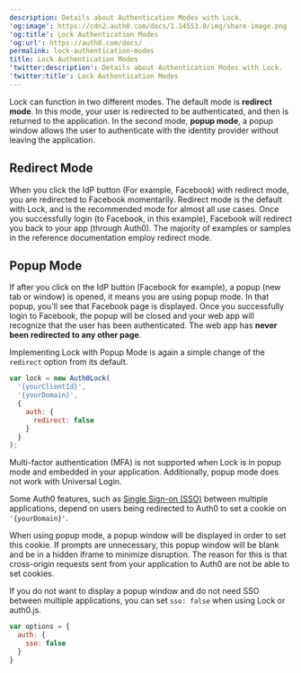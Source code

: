 ```yaml
---
description: Details about Authentication Modes with Lock.
'og:image': https://cdn2.auth0.com/docs/1.14553.0/img/share-image.png
'og:title': Lock Authentication Modes
'og:url': https://auth0.com/docs/
permalink: lock-authentication-modes
title: Lock Authentication Modes
'twitter:description': Details about Authentication Modes with Lock.
'twitter:title': Lock Authentication Modes
---
```

Lock can function in two different modes. The default mode is **redirect mode**. In this mode, your user is redirected to be authenticated, and then is returned to the application. In the second mode, **popup mode**, a popup window allows the user to authenticate with the <Tooltip tip="Identity Provider (IdP): Service that stores and manages digital identities." cta="View Glossary" href="/docs/glossary?term=identity+provider">identity provider</Tooltip> without leaving the application.

## Redirect Mode

When you click the IdP button (For example, Facebook) with redirect mode, you are redirected to Facebook momentarily. Redirect mode is the default with Lock, and is the recommended mode for almost all use cases. Once you successfully login (to Facebook, in this example), Facebook will redirect you back to your app (through Auth0). The majority of examples or samples in the reference documentation employ redirect mode.

## Popup Mode

If after you click on the IdP button (Facebook for example), a popup (new tab or window) is opened, it means you are using popup mode. In that popup, you'll see that Facebook page is displayed. Once you successfully login to Facebook, the popup will be closed and your web app will recognize that the user has been authenticated. The web app has **never been redirected to any other page**.

Implementing Lock with Popup Mode is again a simple change of the `redirect` option from its default.


```js lines
var lock = new Auth0Lock(
  '{yourClientId}',
  '{yourDomain}',
  {
    auth: {
      redirect: false
    }
  }
);
```

<Tooltip tip="Multi-factor authentication (MFA): User authentication process that uses a factor in addition to username and password such as a code via SMS." cta="View Glossary" href="/docs/glossary?term=Multi-factor+authentication">Multi-factor authentication</Tooltip> (MFA) is not supported when Lock is in popup mode and embedded in your application. Additionally, popup mode does not work with <Tooltip tip="Universal Login: Your application redirects to Universal Login, hosted on Auth0's Authorization Server, to verify a user's identity." cta="View Glossary" href="/docs/glossary?term=Universal+Login">Universal Login</Tooltip>.

Some Auth0 features, such as [Single Sign-on (SSO)](/docs/authenticate/single-sign-on) between multiple applications, depend on users being redirected to Auth0 to set a cookie on `'{yourDomain}'`.

When using popup mode, a popup window will be displayed in order to set this cookie. If prompts are unnecessary, this popup window will be blank and be in a hidden iframe to minimize disruption. The reason for this is that cross-origin requests sent from your application to Auth0 are not be able to set cookies.

If you do not want to display a popup window and do not need <Tooltip tip="Single Sign-On (SSO): Service that, after a user logs into one applicaton, automatically logs that user in to other applications." cta="View Glossary" href="/docs/glossary?term=SSO">SSO</Tooltip> between multiple applications, you can set `sso: false` when using Lock or auth0.js.

```js lines
var options = {
  auth: {
    sso: false
  }
}
```